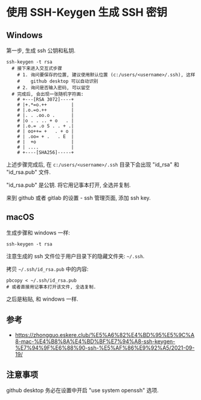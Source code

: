 # 使用 SSH-Keygen 生成 SSH 密钥

## Windows

第一步, 生成 ssh 公钥和私钥.

```shell
ssh-keygen -t rsa
  # 接下来进入交互式步骤
    # 1. 询问要保存的位置, 建议使用默认位置 (c:/users/<username>/.ssh), 这样 
    #    github desktop 可以自动识别
    # 2. 询问是否输入密码, 可以留空
  # 完成后, 会出现一张随机字符画:
    # +---[RSA 3072]----+
    # |+.*=o.++         |
    # |.o.=o.++         |
    # |. . .oo.o .      |
    # |o . . .. + o   . |
    # |.o.= .o S . . + .|
    # | oo++= +   . + o |
    # | .oo= + .   . E  |
    # |  +o             |
    # | ....            |
    # +----[SHA256]-----+
```

上述步骤完成后, 在 `c:/users/<username>/.ssh` 目录下会出现 "id_rsa" 和 "id_rsa.pub" 文件.

"id_rsa.pub" 是公钥. 将它用记事本打开, 全选并复制.

来到 github 或者 gitlab 的设置 - ssh 管理页面, 添加 ssh key.

## macOS

生成步骤和 windows 一样:

```shell
ssh-keygen -t rsa
```

注意生成的 ssh 文件位于用户目录下的隐藏文件夹: `~/.ssh`.

拷贝 `~/.ssh/id_rsa.pub` 中的内容:

```shell
pbcopy < ~/.ssh/id_rsa.pub
# 或者直接用记事本打开该文件, 全选复制.
```

之后是粘贴, 和 windows 一样.

## 参考

- https://zhongguo.eskere.club/%E5%A6%82%E4%BD%95%E5%9C%A8-mac-%E4%B8%8A%E4%BD%BF%E7%94%A8-ssh-keygen-%E7%94%9F%E6%88%90-ssh-%E5%AF%86%E9%92%A5/2021-09-19/

## 注意事项

github desktop 务必在设置中开启 "use system openssh" 选项.
